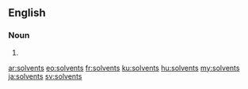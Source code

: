 ==English==

===Noun===
{{head|en|noun plural form}}

# {{plural of|solvent|lang=en}}

[[ar:solvents]]
[[eo:solvents]]
[[fr:solvents]]
[[ku:solvents]]
[[hu:solvents]]
[[my:solvents]]
[[ja:solvents]]
[[sv:solvents]]